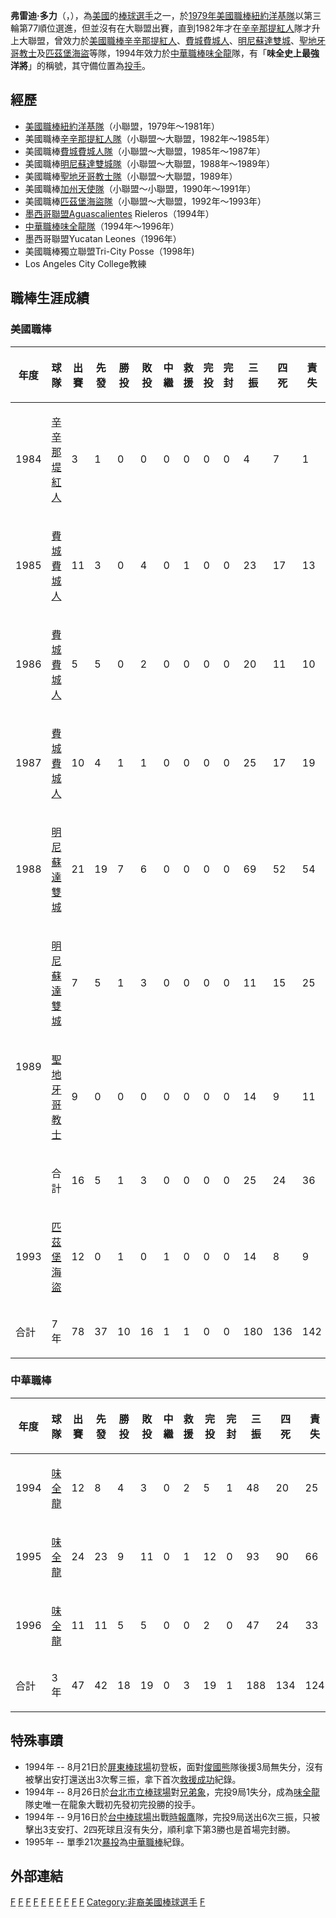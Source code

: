 {{blpsources|time=2022-05-03}}{{Infobox baseball biography
| name          = 弗雷迪·多力<br />Freddie Toliver
| position      = 投手
| birth_date    = {{Birth date and age|1961|2|3}}
| birth_place   = {{USA}}[[密西西比州|密西西比州]][[納奇茲|納奇茲]]
| bats          = 右
| throws        = 右
| debutleague   = 美國職棒
| debutdate     = 9月15日
| debutyear     = 1984年
| debutteam     = 辛辛那提紅人
| debut2league  = 中華職棒
| debut2date    = 8月21日
| debut2year    = 1994年
| debut2team    = 味全龍
| finalleague   = 美國職棒
| finaldate     = 7月4日
| finalyear     = 1993年
| finalteam     = 匹茲堡海盜
| final2league  = 中華職棒
| final2date    = 7月27日
| final2year    = 1996年
| final2team    = 味全龍
| statleague    = 美國職棒
| statyear      = 1993年
| stat1label    = 勝投－敗投
| stat1value    = 10—16
| stat2label    = 中繼－救援
| stat2value    = 1－1
| stat3label    = 三振－四死
| stat3value    = 180－136
| stat4label    = 防禦率
| stat4value    = 4.73
| stat2league   = 中華職棒
| stat2year     = 1996年
| stat21label   = 勝投－敗投
| stat21value   = 18－19
| stat22label   = 中繼－救援
| stat22value   = 0－3
| stat23label   = 三振－四死
| stat23value   = 188－134
| stat24label   = 防禦率
| stat24value   = 3.50
| teams         = <nowiki></nowiki>
'''MLB'''
*[[辛辛那提紅人|辛辛那提紅人]]（1982年～1985年）
*[[費城費城人|費城費城人]]（1985年～1987年）
*[[明尼蘇達雙城|明尼蘇達雙城]]（1988年～1989年）
*[[聖地牙哥教士|聖地牙哥教士]]（1989年）
*[[匹茲堡海盜|匹茲堡海盜]]（1992年～1993年）
'''CPBL'''
*[[味全龍|味全龍]]（1994年～1996年）
}}

'''弗雷迪·多力'''（{{lang-en|'''Freddie Toliver'''}}，{{bd|1961年|2月3日}}），為[[美國|美國]]的[[棒球|棒球]][[選手|選手]]之一，於[[1979年|1979年]][[美國職棒|美國職棒]][[紐約洋基隊|紐約洋基隊]]以第三輪第77順位選進，但並沒有在大聯盟出賽，直到1982年才在[[辛辛那提紅人|辛辛那提紅人]]隊才升上大聯盟，曾效力於[[美國職棒|美國職棒]][[辛辛那提紅人|辛辛那提紅人]]、[[費城費城人|費城費城人]]、[[明尼蘇達雙城|明尼蘇達雙城]]、[[聖地牙哥教士|聖地牙哥教士]]及[[匹茲堡海盜|匹茲堡海盜]]等隊，1994年效力於[[中華職棒|中華職棒]][[味全龍|味全龍]]隊，有「'''味全史上最強洋將'''」的稱號，其守備位置為[[投手|投手]]。

==經歷==
*[[美國職棒|美國職棒]][[紐約洋基隊|紐約洋基隊]]（小聯盟，1979年～1981年）
*美國職棒[[辛辛那提紅人隊|辛辛那提紅人隊]]（小聯盟～大聯盟，1982年～1985年）
*美國職棒[[費城費城人隊|費城費城人隊]]（小聯盟～大聯盟，1985年～1987年）
*美國職棒[[明尼蘇達雙城隊|明尼蘇達雙城隊]]（小聯盟～大聯盟，1988年～1989年）
*美國職棒[[聖地牙哥教士|聖地牙哥教士隊]]（小聯盟～大聯盟，1989年）
*美國職棒[[洛杉磯天使|加州天使隊]]（小聯盟～小聯盟，1990年～1991年）
*美國職棒[[匹茲堡海盜隊|匹茲堡海盜隊]]（小聯盟～大聯盟，1992年～1993年）
*[[墨西哥聯盟|墨西哥聯盟]]Aguascalientes Rieleros（1994年）
*[[中華職棒|中華職棒]][[味全龍隊|味全龍隊]]（1994年～1996年）
*墨西哥聯盟Yucatan Leones（1996年）
*美國職棒獨立聯盟Tri-City Posse（1998年)
*Los Angeles City College教練

==職棒生涯成績==
===美國職棒===
{| border="1" width="800px"
|- align="center"
!年度!!球隊!!出賽!!先發!!勝投!!敗投!!中繼!!救援!!完投!!完封!!三振!!四死!!責失!!投球局數!!自責分率!!被上壘率
|- align="center"
|1984||[[辛辛那堤紅人|辛辛那堤紅人]]||3||1||0||0||0||0||0||0||4||7||1||10.0||0.90||1.40
|- align="center"
|1985||[[費城費城人|費城費城人]]||11||3||0||4||0||1||0||0||23||17||13||25.0||4.68||1.76
|- align="center"
|1986||[[費城費城人|費城費城人]]||5||5||0||2||0||0||0||0||20||11||10||25.2||3.51||1.52
|- align="center"
|1987||[[費城費城人|費城費城人]]||10||4||1||1||0||0||0||0||25||17||19||30.1||5.64||1.68
|- align="center"
|1988||[[明尼蘇達雙城|明尼蘇達雙城]]||21||19||7||6||0||0||0||0||69||52||54||114.2||4.24||1.47
|- align="center"
| rowspan="3" |1989||[[明尼蘇達雙城|明尼蘇達雙城]]||7||5||1||3||0||0||0||0||11||15||25||29.0||7.76||1.86
|- align="center"
|[[聖地牙哥教士|聖地牙哥教士]]||9||0||0||0||0||0||0||0||14||9||11||14.0||7.07||1.86
|- align="middle" 
!合計!!16||5||1||3||0||0||0||0||25||24||36||43.0||7.53||1.86
|- align="center"
|1993||[[匹茲堡海盜|匹茲堡海盜]]||12||0||1||0||1||0||0||0||14||8||9||21.2||3.74||1.29
|- align="middle" style="background:#051c43;color:#FFFFFF"
!合計!!7年!!78||37||10||16||1||1||0||0||180||136||142||270.1||4.73||1.57
|}

===中華職棒===
{| border="1" width="800px"
|- align="center"
!年度!!球隊!!出賽!!先發!!勝投!!敗投!!中繼!!救援!!完投!!完封!!三振!!四死!!責失!!投球局數!!自責分率!!被上壘率
|- align="center"
|1994||[[味全龍|味全龍]]||12||8||4||3||0||2||5||1||48||20||25||78.2||2.86||1.11
|- align="center"
|1995||[[味全龍|味全龍]]||24||23||9||11||0||1||12||0||93||90||66||173.2||3.42||1.46
|- align="center"
|1996||[[味全龍|味全龍]]||11||11||5||5||0||0||2||0||47||24||33||66.2||4.46||1.62
|- align="middle" style="background:red;color:#FFFFFF"
!合計!!3年!!47||42||18||19||0||3||19||1||188||134||124||319.0||3.50||1.41
|}

==特殊事蹟==
*1994年 -- 8月21日於[[屏東棒球場|屏東棒球場]]初登板，面對[[俊國熊|俊國熊]]隊後援3局無失分，沒有被擊出安打還送出3次奪三振，拿下首次[[救援成功|救援成功]]紀錄。
*1994年 -- 8月26日於[[台北市立棒球場|台北市立棒球場]]對[[兄弟象|兄弟象]]，完投9局1失分，成為[[味全龍|味全龍]]隊史唯一在龍象大戰初先發初完投勝的投手。
*1994年 -- 9月16日於[[台中棒球場|台中棒球場]]出戰[[時報鷹|時報鷹]]隊，完投9局送出6次三振，只被擊出3支安打、2四死球且沒有失分，順利拿下第3勝也是首場完封勝。
*1995年 -- 單季21次[[暴投|暴投]]為[[中華職棒|中華職棒]]紀錄。

==外部連結==
{{台灣棒球維基館|多力F.T}}
{{中華職棒球員資料|id=D031|name=多力F.T}}

[[Category:美國棒球選手|F]]
[[Category:紐約洋基隊球員|F]]
[[Category:辛辛那提紅人隊球員|F]]
[[Category:明尼蘇達雙城隊球員|F]]
[[Category:聖地牙哥教士隊球員|F]]
[[Category:洛杉磯安那罕天使隊球員|F]]
[[Category:匹茲堡海盜隊球員|F]]
[[Category:中華職棒外籍球員|F]]
[[Category:味全龍隊球員|F]]
[[Category:密西西比州人|F]]
[[Category:非裔美國棒球選手|Category:非裔美國棒球選手]]
[[Category:美國旅台棒球運動員|F]]